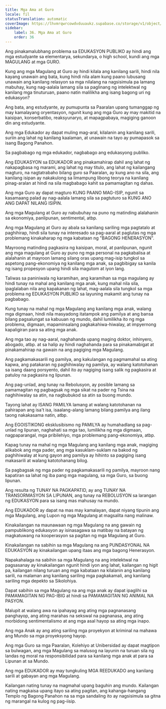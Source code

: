 ```yaml
---
title: Mga Ama at Guro
locale: fil
statusTranslation: automatic
coverImage: https://lhvmrqwrcowdvduuaukz.supabase.co/storage/v1/object/public/strapi-uploads/small_cover-educacion-fundamental.webp-2d51a7828a2b1309555be27f7e2a61a0.webp
sidebar:
    label: 36. Mga Ama at Guro
    order: 36
---
```

Ang pinakamalubhang problema sa EDUKASYON PUBLIKO ay hindi ang mga estudyante sa elementarya, sekundarya, o high school, kundi ang mga MAGULANG at mga GURO.

Kung ang mga Magulang at Guro ay hindi kilala ang kanilang sarili, hindi nila kayang unawain ang bata, kung hindi nila alam kung paano lubusang unawain ang kanilang relasyon sa mga nilalang na nagsisimula pa lamang mabuhay, kung nag-aalala lamang sila sa paglinang ng intelektwal ng kanilang mga tinuturuan, paano natin malilikha ang isang bagong uri ng edukasyon?

Ang bata, ang estudyante, ay pumupunta sa Paaralan upang tumanggap ng may kamalayang oryentasyon, ngunit kung ang mga Guro ay may makitid na kaisipan, konserbatibo, reaksyunaryo, at mapagpabaya, magiging ganoon din ang estudyante.

Ang mga Edukador ay dapat muling mag-aral, kilalanin ang kanilang sarili, suriin ang lahat ng kanilang kaalaman, at unawain na tayo ay pumapasok sa isang Bagong Panahon.

Sa pagbabago ng mga edukador, nagbabago ang edukasyong publiko.

Ang EDUKASYON sa EDUKADOR ang pinakamahirap dahil ang lahat ng nakapagbasa ng marami, ang lahat ng may titulo, ang lahat ng kailangang magturo, na nagtatrabaho bilang guro sa Paaralan, ay kung ano na sila, ang kanilang isipan ay nakakulong sa limampung libong teorya na kanilang pinag-aralan at hindi na sila magbabago kahit sa pamamagitan ng dahas.

Ang mga Guro ay dapat magturo KUNG PAANO MAG-ISIP, ngunit sa kasamaang palad ay nag-aalala lamang sila sa pagtuturo sa KUNG ANO ANG DAPAT NILANG ISIPIN.

Ang mga Magulang at Guro ay nabubuhay na puno ng matinding alalahanin sa ekonomiya, panlipunan, sentimental, atbp.

Ang mga Magulang at Guro ay abala sa kanilang sariling mga pagtatalo at paghihirap, hindi sila tunay na interesado sa pag-aaral at paglutas ng mga problemang kinakaharap ng mga kabataan ng "BAGONG HENERASYON".

Mayroong matinding pagkasira ng kaisipan, moral, at panlipunan, ngunit ang mga magulang at Guro ay puno ng mga personal na pagkabalisa at alalahanin at mayroon lamang silang oras upang mag-isip tungkol sa aspetong pang-ekonomiya ng kanilang mga anak, sa pagbibigay sa kanila ng isang propesyon upang hindi sila magutom at iyon lang.

Taliwas sa paniniwala ng karamihan, ang karamihan sa mga magulang ay hindi tunay na mahal ang kanilang mga anak, kung mahal nila sila, ipaglalaban nila ang kapakanan ng lahat, mag-aalala sila tungkol sa mga problema ng EDUKASYON PUBLIKO sa layuning makamit ang tunay na pagbabago.

Kung tunay na mahal ng mga Magulang ang kanilang mga anak, walang mga digmaan, hindi nila masyadong itatampok ang pamilya at ang bansa bilang pagsalungat sa kabuuan ng mundo, dahil lumilikha ito ng mga problema, digmaan, mapaminsalang pagkakahiwa-hiwalay, at impyernong kapaligiran para sa ating mga anak.

Ang mga tao ay nag-aaral, naghahanda upang maging doktor, inhinyero, abogado, atbp. at sa halip ay hindi naghahanda para sa pinakamabigat at pinakamahirap na gawain na ang pagiging mga Magulang.

Ang pagkamakasarili ng pamilya, ang kakulangan ng pagmamahal sa ating kapwa, ang patakaran ng paghihiwalay ng pamilya, ay walang katotohanan sa isang daang porsyento, dahil ito ay nagiging isang salik ng pagkasira at patuloy na pagkasira ng lipunan.

Ang pag-unlad, ang tunay na Rebolusyon, ay posible lamang sa pamamagitan ng pagbagsak ng mga sikat na pader ng Tsina na naghihiwalay sa atin, na nagbubukod sa atin sa buong mundo.

Tayong lahat ay ISANG PAMILYA lamang at walang katotohanan na pahirapan ang isa't isa, isaalang-alang lamang bilang pamilya ang ilang taong nakakasama natin, atbp.

Ang EGOISTIKONG eksklusibismo ng PAMILYA ay humahadlang sa pag-unlad ng lipunan, naghahati sa mga tao, lumilikha ng mga digmaan, nagpaparangal, mga pribilehiyo, mga problemang pang-ekonomiya, atbp.

Kapag tunay na mahal ng mga Magulang ang kanilang mga anak, magiging alikabok ang mga pader, ang mga kasuklam-suklam na bakod ng paghihiwalay at kung gayon ang pamilya ay hihinto sa pagiging isang makasarili at walang katotohanang bilog.

Sa pagbagsak ng mga pader ng pagkamakasarili ng pamilya, mayroon nang kapatiran sa lahat ng iba pang mga magulang, sa mga Guro, sa buong lipunan.

Ang resulta ng TUNAY NA PAGKAPATID, ay ang TUNAY NA TRANSORMASYON SA LIPUNAN, ang tunay na REBOLUSYON sa larangan ng EDUKASYON para sa isang mas mahusay na mundo.

Ang EDUKADOR ay dapat na mas may kamalayan, dapat niyang tipunin ang mga Magulang, ang Lupon ng mga Magulang at magsalita nang malinaw.

Kinakailangan na maunawaan ng mga Magulang na ang gawain ng pampublikong edukasyon ay isinasagawa sa matibay na batayan ng magkatuwang na kooperasyon sa pagitan ng mga Magulang at Guro.

Kinakailangan na sabihin sa mga Magulang na ang PUNDASYONAL NA EDUKASYON ay kinakailangan upang itaas ang mga bagong Henerasyon.

Napakahalaga na sabihin sa mga Magulang na ang intelektwal na pagsasanay ay kinakailangan ngunit hindi iyon ang lahat, kailangan ng higit pa, kailangan nilang turuan ang mga kabataan na kilalanin ang kanilang sarili, na malaman ang kanilang sariling mga pagkakamali, ang kanilang sariling mga depekto sa Sikolohiya.

Dapat sabihin sa mga Magulang na ang mga anak ay dapat ipaglihi sa PAMAMAGITAN NG PAG-IBIG at hindi sa PAMAMAGITAN NG ANIMAL NA PASYON.

Malupit at walang awa na ipahayag ang ating mga pagnanasang panghayop, ang ating marahas na sekswal na pagnanasa, ang ating morbidong sentimentalismo at ang mga asal hayop sa ating mga inapo.

Ang mga Anak ay ang ating sariling mga proyekyon at kriminal na mahawa ang Mundo sa mga proyeksyong hayop.

Ang mga Guro sa mga Paaralan, Kolehiyo at Unibersidad ay dapat magtipon sa bulwagan, ang mga Magulang sa malusog na layunin na turuan sila ng landas ng moral na responsibilidad para sa kanilang mga anak at para sa Lipunan at sa Mundo.

Ang mga EDUKADOR ay may tungkuling MGA REEDUKADO ang kanilang sarili at gabayan ang mga Magulang.

Kailangan nating tunay na magmahal upang baguhin ang mundo. Kailangan nating magkaisa upang itayo sa ating pagitan, ang kahanga-hangang Templo ng Bagong Panahon na sa mga sandaling ito ay nagsisimula sa gitna ng marangal na kulog ng pag-iisip.

